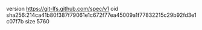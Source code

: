version https://git-lfs.github.com/spec/v1
oid sha256:214ca41b80f387f79061e1c672f77ea45009a1f77832215c29b92fd3e1c07f7b
size 5760
